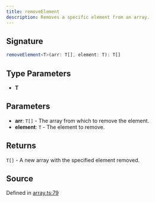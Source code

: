 ```yaml
---
title: removeElement
description: Removes a specific element from an array.
---
```


## Signature

```typescript path=null start=null
removeElement<T>(arr: T[], element: T): T[]
```

## Type Parameters

- **T**

## Parameters

- **arr**: `T[]` - The array from which to remove the element.
- **element**: `T` - The element to remove.

## Returns

`T[]` - A new array with the specified element removed.

## Source

Defined in [array.ts:79](https://github.com/koji/ichigyou/blob/main/src/array.ts#L79)
